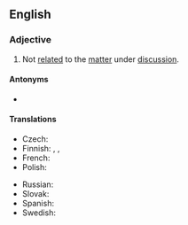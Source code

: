 {{also|offtopic|off topic}}

==English==

===Adjective===
{{en-adj|head=[[off]]-[[topic]]}}

# Not [[related]] to the [[matter]] under [[discussion]].

====Antonyms====
* {{l|en|on-topic}}

====Translations====
{{trans-top|not related to the matter being discussed}}
* Czech: {{t|pl|mimo téma}}
* Finnish: {{t|fi|asiaan kuulumaton}}, {{t|fi|epäasiallinen}}, {{t+|fi|asiaton}}
* French: {{t+|fr|hors sujet}}
* Polish: {{t|pl|nie na temat}}
{{trans-mid}}
* Russian: {{t|ru|не по те́ме}}
* Slovak: {{t|pl|mimo témy}}
* Spanish: {{t|es|fuera de tema}}
* Swedish: {{t|sv|orelevant}}
{{trans-bottom}}